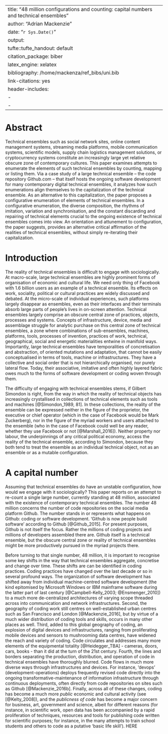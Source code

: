 
---
title: "48 million configurations and counting: capital numbers and technical ensembles"
author: "Adrian Mackenzie"
date: "`r Sys.Date()`"
output:
tufte::tufte_handout: default
citation_package: biber
latex_engine: xelatex
bibliography: /home/mackenza/ref_bibs/uni.bib
link-citations: yes
header-includes:
    - \usepackage{setspace}
    - \doublespacing
---

# Abstract


Technical ensembles such as social network sites, online content management systems, streaming media platforms, mobile communication systems, scientific models, supply chain logistics management solutions, or cryptocurrency systems constitute an increasingly large yet relative obscure zone of contemporary cultures. 
This paper examines attempts to enumerate the elements of such technical ensembles by counting, mapping or listing them.
Via a case study of a large technical ensemble -- the code repository Github.com -- that itself hosts the ongoing software development for many contemporary digital technical ensembles, it analyzes how such enumerations align themselves to the capitalization of the  technical ensemble.
As an alternative to this capitalization, the paper proposes a configurative enumeration of elements of technical ensembles.
In a configurative enumeration, the diverse composition, the rhythms of imitation, variation and synchronisation, and the constant discarding and repairing of technical elements crucial to the ongoing existence of technical ensembles comes into view.
An orientation and attunement to configuration, the paper suggests, provides an alternative critical affirmation of the realities of technical ensembles, without simply re-iterating their capitalization. 

# Introduction

The reality of technical ensembles is difficult to engage with sociologically. At macro-scale, large  technical ensembles are highly prominent forms of organisation of economic and cultural life. We need only thing of Facebook with 1.6 billion users as an example of a technical ensemble.  Its  effects on work, sociality, political  or cultural practices are widely discussed and debated.  At the micro-scale of individual experiences, such platforms largely disappear as ensembles, even as their interfaces and their terminals absorb large parts of people's lives in on-screen attention. Technical ensembles largely comprise an obscure central zone of practices, objects, processes and systems. Concepts of infrastructure, device, media and assemblage struggle for analytic purchase on this central zone of technical ensembles, a zone where combinations of sub-ensembles, machines, platforms, tools, processes of invention, practices of work, technical, geographical, social and energetic materialities entwine in manifold ways.  Importantly, large technical ensembles have temporalities of concretisation and abstraction, of oriented mutations and adaptation, that cannot be easily conceptualised in terms of tools, machine or infrastructures. They have a collective and social order that is not hierarchically organised, nor purely lateral flow. Today, their associative, imitative and often highly layered fabric owes much to the forms of software development or coding  woven through them. 

The difficulty of engaging with technical ensembles stems, if Gilbert Simondon is right, from the way in which the reality of technical objects has increasingly crystallised in collections of technical elements such as tools and machines [@Simondon_1989, 81]. In these collections, the reality of the ensemble can be expressed neither in the figure of the proprietor, the executive or chief operator (which in the case of Facebook would be  Mark Zuckerberg), nor in the figure of the myriad workers and users attached to the ensemble (who in the case of Facebook could well be any reader, whether they use Facebook or not [@Marshall_2016]). Neither property nor labour, the underpinnings of any critical political economy,  access the reality of the technical ensemble, according to Simondon, because they both tend to treat the ensemble as an individual technical object, not as an ensemble or  as a mutable configuration. 

# A capital number

Assuming that technical ensembles do have an unstable configuration, how would we engage with it sociologically? This paper reports on an  attempt to re-count a single large number, currently standing at 48 million, associated with the existence of contemporary technical ensembles. The number 48 million concerns the number of code repositories on the social media platform Github. The number stands in or represents what happens on  Github: coding or software development. 'Github is now people build software' according to Github  [@Github_2015]. For present purposes, Github is not itself the focus. Rather the millions of coding projects and millions of developers assembled there are. Github itself is a technical ensemble, but the obscure central zone or reality of technical ensembles might be more productively pursued in the myriad projects there.      

Before turning to that single number, 48 million, it is important to recognise some key shifts in the way that technical ensembles aggregate, concretise and change over time. These shifts are can be identified in coding practices.  Coding practices have changed over the last decade or so in several profound ways. The organization of software development has shifted away from individual machine-centred software development (the kind epitomised by Microsoft Windows or IBM mainframe software during the latter part of last century [@Campbell-Kelly_2003; @Ensmenger_2010]) to a much more de-centralized architectures of varying scope threaded across into communication and network infrastructures. Second, the geography of coding work still centres on well-established urban centres such as San Francisco and London [@Mackenzie_2016], but by virtue of a much wider distribution of coding tools and skills, occurs in many other places as well. Third, added to this global geography of coding, an explosion of digital devices and infrastructures, ranging from proliferating mobile devices and sensors to mushrooming data centres,  have widened the reach and variety of coding. Code circulates and addresses many more elements of the equipmental totality [@Heidegger_TBA]  - cameras, doors, cars, books -  than it did at the turn of the 21st century. Fourth, the lines and borders separating the production, distribution, and operation of code in technical ensembles have thoroughly blurred. Code flows in much more diverse ways through infrastructures and devices. For instance, 'devops' (development-operations) deploys frequently revised code directly into the ongoing transformative-maintenance of information infrastructure through continuous deployments, often directly from code repositories on sites such as Github [@Mackenzie_2016b].  Finally, across all of these changes, coding has become a much more *public* economic and cultural activity (see [@Kelty_2008]), and the *publicness of code* has become a major concern for business, art,  government and science, albeit for different reasons (for instance, in scientific work, open data has been accompanied by a rapid proliferation of techniques, resources and tools for publishing code written for scientific purposes; for instance, in the many attempts to train school students and others to code as a putative 'basic life skill').
HERE
